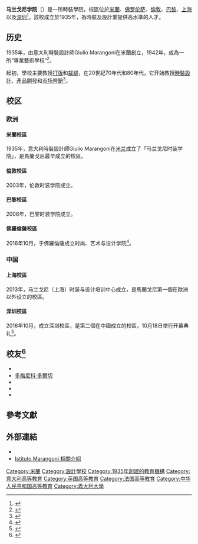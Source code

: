 {{Infobox University Department
 |名称              = Istituto Marangoni
 |其他名称        = 马兰戈尼学院<br/>马兰欧尼学院
 |徽标              =Marangoni-black.png
 |隶属              =
 |建立时间        ={{Start date|1935}} 
 |关闭时间        =
 |类型              =[[时装学校|时装学校]]
 |下属              =6个校区
 |教师              =
 |员工              =
 |学生              =
 |地址              = 
 |国家              ={{ITA}}
 |省                 =[[伦巴第大区|伦巴第大区]]
 |市                 =[[米兰|米兰]]
 |坐标              ={{coord |45.4672|9.194|type:edu_region:IT|display=inline,title}}
 |网址              ={{URL|istitutomarangoni.com}}
}}
'''马兰戈尼学院'''（{{Lang-en|Istituto Marangoni}}）是一所時裝學院，校區位於[[米蘭|米蘭]]、[[佛罗伦萨|佛罗伦萨]]、[[倫敦|倫敦]]、[[巴黎|巴黎]]、[[上海|上海]]以及[[深圳|深圳]]<ref>{{Cite web|url=http://www.istitutomarangoni.com.cn/zh/campuses|title=馬蘭戈尼學院 - 校區信息|accessdate=2016-10-12|author=|date=|publisher=|archive-date=2016-10-12|archive-url=https://web.archive.org/web/20161012155328/http://www.istitutomarangoni.com.cn/zh/campuses|dead-url=yes}}</ref>。該校成立於1935年，為時裝及設計業提供高水準的人才。

== 历史 ==
1935年，由意大利時裝設計師Giulio Marangoni在米蘭創立，1942年，成為一所“專業藝術學校”<ref>{{Cite web|url=http://istitutomarangoni.com/introducing_marangoni_it.php|title=Istituto Marangoni |language=it |accessdate=2005-02-28|author=|date=|publisher=|deadurl=yes|archiveurl=https://web.archive.org/web/20050228233245/http://istitutomarangoni.com/introducing_marangoni_it.php|archivedate=2005-02-28}}</ref>。

起初，學校主要教授[[打版|打版]]和[[裁缝|裁縫]]，在20世紀70年代和80年代，它开始教授[[時尚設計|時裝設計]]、[[產品開發|產品開發]]和[[市场营销|市场營銷]]<ref>{{Cite book|url=https://books.google.it/books?id=H1N4QYVtyPAC&pg=PA185|title=Moda e design in bilico. Nuove sfide e nuovi lavori|last=|first=|publisher=Emanuela Cavalca Altan|year=2012|isbn=9788820401207|location=|pages=185|access-date=2016-10-14|archive-date=2016-10-18|archive-url=https://web.archive.org/web/20161018220510/https://books.google.it/books?id=H1N4QYVtyPAC&pg=PA185|dead-url=no}}</ref>。

== 校区 ==

=== 欧洲 ===
==== 米蘭校區 ====
1935年，意大利時裝設計師Giulio Marangoni在[[米兰|米兰]]成立了「马兰戈尼时装学院」，是馬蘭戈尼最早成立的校區。
==== 倫敦校區 ====
2003年，伦敦时装学院成立。
==== 巴黎校區 ====
2006年，巴黎时装学院成立。

==== 佛羅倫薩校區 ====
2016年10月，于佛羅倫薩成立时尚、艺术与设计学院<ref>{{Cite news|url=http://istituto-marangoni.tw/istituto-marangoni%E4%BD%9B%E7%BE%85%E5%80%AB%E6%96%AF%E6%96%B0%E6%A0%A1%E8%90%BD%E6%88%90-%E5%8F%B0%E7%81%A3%E8%BE%A6%E4%BA%8B%E8%99%95%E8%A6%AA%E8%87%A8%E7%8F%BE%E5%A0%B4/|title=Istituto Marangoni 佛羅倫斯新校區|last=|first=|date=2016-09-29|work=馬蘭戈尼|accessdate=2016-10-12|archive-date=2016-10-13|archive-url=https://web.archive.org/web/20161013015450/http://istituto-marangoni.tw/istituto-marangoni%E4%BD%9B%E7%BE%85%E5%80%AB%E6%96%AF%E6%96%B0%E6%A0%A1%E8%90%BD%E6%88%90-%E5%8F%B0%E7%81%A3%E8%BE%A6%E4%BA%8B%E8%99%95%E8%A6%AA%E8%87%A8%E7%8F%BE%E5%A0%B4/|dead-url=no}}</ref>。

=== 中国 ===
==== 上海校區 ====
2013年，马兰戈尼（上海）时装与设计培训中心成立，是馬蘭戈尼第一個在歐洲以外设立的校區。
==== 深圳校區 ====
2016年10月，成立深圳校區，是第二個在中國成立的校區，10月18日举行开幕典礼<ref>{{Cite news|url=http://wb.sznews.com/html/2016-10/19/content_3640189.htm|title=马兰戈尼学院开设深圳培训中心|last=|first=|date=2016-10-19|work=深圳晚报|accessdate=2016-10-19|archive-date=2016-10-19|archive-url=https://web.archive.org/web/20161019151205/http://wb.sznews.com/html/2016-10/19/content_3640189.htm|dead-url=no}}</ref>。

== 校友<ref>{{Cite news|url=http://ricerca.repubblica.it/repubblica/archivio/repubblica/2015/06/12/marangoni-a-firenze-piace-agli-americaniFirenze03.html?Marangoni|title=Marangoni a Firenze "Piace agli americani"|last=|first=|date=2015-06-12|work=la Repubblica.it|accessdate=2016-10-14|archive-date=2016-10-18|archive-url=https://web.archive.org/web/20161018225506/http://ricerca.repubblica.it/repubblica/archivio/repubblica/2015/06/12/marangoni-a-firenze-piace-agli-americaniFirenze03.html?Marangoni|dead-url=no}}</ref> ==
* {{tsl|en|Franco Moschino||Franco Moschino}}
* [[多梅尼科·多爾切|多梅尼科·多爾切]]
* {{tsl|en|Alessandra Facchinetti||Alessandra Facchinetti}}
* {{tsl|en|Rafael Lopez||Rafael Lopez}}
* {{tsl|en|Alessandro Sartori||Alessandro Sartori}}

== 參考文獻 ==
{{reflist}}

== 外部連結 ==
{{commonscat}}
*{{official}}
*[https://www.polidesign.com.tw/istituto-marangoni%e6%ad%90%e6%b4%b2%e6%99%82%e5%b0%9a%e5%ad%b8%e9%99%a2/ Istituto Marangoni 相關介紹]

{{coord|display=title}}
{{意大利大学}}
{{DEFAULTSORT:Marangoni}}
[[Category:米蘭|Category:米蘭]]
[[Category:設計學校|Category:設計學校]]
[[Category:1935年創建的教育機構|Category:1935年創建的教育機構]]
[[Category:意大利高等教育|Category:意大利高等教育]]
[[Category:英国高等教育|Category:英国高等教育]]
[[Category:法国高等教育|Category:法国高等教育]]
[[Category:中华人民共和国高等教育|Category:中华人民共和国高等教育]]
[[Category:義大利大學|Category:義大利大學]]